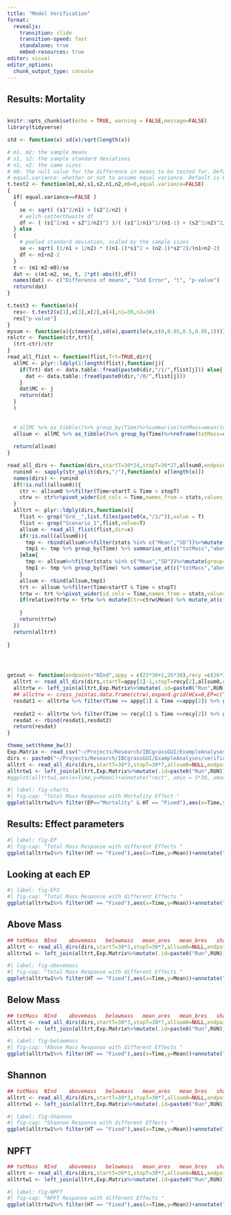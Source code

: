 ```yaml
---
title: "Model Verification"
format:
  revealjs:
    transition: slide
    transition-speed: fast
    standalone: true
    embed-resources: true
editor: visual
editor_options: 
  chunk_output_type: console
---
```


## Results: Mortality

```r

```

```r
knitr::opts_chunk$set(echo = TRUE, warning = FALSE,message=FALSE)
library(tidyverse)
```

```r
std <- function(x) sd(x)/sqrt(length(x))

# m1, m2: the sample means
# s1, s2: the sample standard deviations
# n1, n2: the same sizes
# m0: the null value for the difference in means to be tested for. Default is 0. 
# equal.variance: whether or not to assume equal variance. Default is FALSE. 
t.test2 <- function(m1,m2,s1,s2,n1,n2,m0=0,equal.variance=FALSE)
{
  if( equal.variance==FALSE ) 
  {
    se <- sqrt( (s1^2/n1) + (s2^2/n2) )
    # welch-satterthwaite df
    df <- ( (s1^2/n1 + s2^2/n2)^2 )/( (s1^2/n1)^2/(n1-1) + (s2^2/n2)^2/(n2-1) )
  } else
  {
    # pooled standard deviation, scaled by the sample sizes
    se <- sqrt( (1/n1 + 1/n2) * ((n1-1)*s1^2 + (n2-1)*s2^2)/(n1+n2-2) ) 
    df <- n1+n2-2
  }      
  t <- (m1-m2-m0)/se 
  dat <- c(m1-m2, se, t, 2*pt(-abs(t),df))    
  names(dat) <- c("Difference of means", "Std Error", "t", "p-value")
  return(dat) 
}

t.test3 <- function(x){
  res<- t.test2(x[1],x[3],x[2],x[4],n1=30,n2=30)
  res["p-value"]
}
mysum <- function(x){c(mean(x),sd(x),quantile(x,c(0,0.05,0.5,0.95,1)))}
relctr <- function(ctr,trt){
  (trt-ctr)/ctr
}
read_all_flist <- function(flist,Trt=TRUE,dir){
  allMC <- plyr::ldply(1:length(flist),function(j){
    if(Trt) dat <- data.table::fread(paste0(dir,"/1/",flist[j])) else{
      dat <- data.table::fread(paste0(dir,"/0/",flist[j]))
    }
    dat$MC <- j
    return(dat)
  }
  )
  
  
  # allMC %>% as_tibble()%>% group_by(Time)%>%summarise(totMass=mean(totMass))
  allsum <- allMC %>% as_tibble()%>% group_by(Time)%>%reframe(totMass=c(mean(totMass),sd(totMass),quantile(totMass,c(0,0.05,0.5,0.95,1))),stats=c("Mean","SD","Min.", "5th Per.", "Median" ,    "95th Per.", "Max." ),abovemass=mysum(abovemass),belowmass=mysum(belowmass),shannon=mysum(shannon),NInd=mysum(NInd),NPFT=mysum(NPFT))
  
  return(allsum)
}

read_all_dirs <- function(dirs,startT=30*24,stopT=30*27,allsum0,endpoint="totMass",relative=TRUE){
  runind <- sapply(str_split(dirs,"/"),function(x) x[length(x)])
  names(dirs) <- runind
  if(!is.null(allsum0)){
    ctr <- allsum0 %>%filter(Time>startT & Time < stopT)
    ctrw <- ctr%>%pivot_wider(id_cols = Time,names_from = stats,values_from = endpoint)
  }
  alltrt <- plyr::ldply(dirs,function(x){
    flist <- grep("Grd__",list.files(paste0(x,"/1/")),value = T)
    flist <- grep("Scenario_1",flist,value=T)
    allsum <- read_all_flist(flist,dir=x)
    if(!is.null(allsum0)){
      tmp <- rbind(allsum%>%filter(stats %in% c("Mean","SD"))%>%mutate(group="TRT"),allsum0%>%filter(stats %in% c("Mean","SD"))%>%mutate(group="CTR"))
      tmp1 <- tmp %>% group_by(Time) %>% summarise_at(c("totMass","abovemass","belowmass","shannon","NInd","NPFT"),~t.test3(.x))%>%mutate(stats="p-value") %>% relocate(stats,.after = totMass)
    }else{
      tmp <- allsum%>%filter(stats %in% c("Mean","SD"))%>%mutate(group="TRT")
      tmp1 <- tmp %>% group_by(Time) %>% summarise_at(c("totMass","abovemass","belowmass","shannon","NInd","NPFT"),~t.test3(.x))%>%mutate(stats="p-value") %>% relocate(stats,.after = totMass)
    }
    allsum <- rbind(allsum,tmp1)
    trt <- allsum %>%filter(Time>startT & Time < stopT)
    trtw <- trt %>%pivot_wider(id_cols = Time,names_from = stats,values_from = endpoint)
    if(relative)trtw <- trtw %>% mutate(Ctr=ctrw$Mean) %>% mutate_at(c("Mean","5th Per.", "95th Per."),~relctr(.x,ctr=Ctr)) else{
      
    }
    return(trtw)
  })
  return(alltrt)
  
}




getout <- function(endpoint="NInd",appy = c(25*30+1,26*30),recy =c(26*30+1,27*30),allsum0,dirs,Exp.Matrix){
  alltrt <- read_all_dirs(dirs,startT=appy[1]-1,stopT=recy[2],allsum0,endpoint=endpoint)
  alltrtw <- left_join(alltrt,Exp.Matrix%>%mutate(.id=paste0("Run",RUN)))
  ## allctrw <- cross_join(as.data.frame(ctrw),expand.grid(HCx=0,EP=c("Biomass","Mortality"),PCommunity="Calthion.txt"))
  resdat1 <- alltrtw %>% filter(Time >= appy[1] & Time <=appy[2]) %>% group_by(HCx,EP,PCommunity,HT) %>% summarise(meandiff=mean(Mean),maxdiff=min(Mean),pval=sum(`p-value`<0.01)) %>% pivot_longer(cols = c(meandiff,maxdiff),names_to = "Yearly average")%>%mutate(Year="Application")
  
  resdat2 <- alltrtw %>% filter(Time >= recy[1] & Time <=recy[2]) %>% group_by(HCx,EP,PCommunity,HT) %>% summarise(meandiff=mean(Mean),maxdiff=min(Mean),pval=sum(`p-value`<0.01)) %>% pivot_longer(cols = c(meandiff,maxdiff),names_to = "Yearly average")%>%mutate(Year="Recovery")
  resdat <- rbind(resdat1,resdat2)
  return(resdat)
}
```

```r
theme_set(theme_bw())
Exp.Matrix <- read_csv("~/Projects/Research/IBCgrassGUI/ExampleAnalyses/verification/Exp.Matrix.csv")
dirs <- paste0("~/Projects/Research/IBCgrassGUI/ExampleAnalyses/verification/Run",c(1:5,7:22))
alltrt <- read_all_dirs(dirs,startT=30*3,stopT=30*7,allsum0=NULL,endpoint="totMass",relative = FALSE)
alltrtw1 <- left_join(alltrt,Exp.Matrix%>%mutate(.id=paste0("Run",RUN)))
#ggplot(alltrtw1,aes(x=Time,y=Mean))+annotate("rect", xmin = 5*30, xmax = 6*30, ymin = -Inf, ymax = Inf,alpha = .1,fill = "blue")+geom_line(aes(x=Time,y=Mean,col=EP))+geom_point(aes(x=Time,y=Mean,col=EP))+geom_ribbon(aes(ymin=`5th Per.`,ymax=`95th Per.`,fill=factor(HCx)),alpha=0.1)+facet_grid(EP~HT)+ylab("Total Mass")
```

```r
#| label: fig-charts
#| fig-cap: "Total Mass Response with Mortality Effect "
ggplot(alltrtw1%>% filter(EP=="Mortality" & HT == "Fixed"),aes(x=Time,y=Mean))+annotate("rect", xmin = 5*30, xmax = 6*30, ymin = -Inf, ymax = Inf,alpha = .1,fill = "blue")+geom_line(aes(x=Time,y=Mean,col=factor(HCx)))+geom_point(aes(x=Time,y=Mean,col=factor(HCx)))+geom_ribbon(aes(ymin=`5th Per.`,ymax=`95th Per.`,fill=factor(HCx)),alpha=0.1)+facet_grid(HT~.)+ylab("Total Mass")+xlim(c(120,200))+ggtitle("Looking at Mortality Alone")+labs(color="Sensitivity Level",fill="Sensitivity Level")
```

## Results: Effect parameters

```r
#| label: fig-EP
#| fig-cap: "Total Mass Response with different Effects "
ggplot(alltrtw1%>% filter(HT == "Fixed"),aes(x=Time,y=Mean))+annotate("rect", xmin = 5*30, xmax = 6*30, ymin = -Inf, ymax = Inf,alpha = .1,fill = "blue")+geom_line(aes(x=Time,y=Mean,col=factor(EP)))+geom_point(aes(x=Time,y=Mean,col=factor(EP)))+geom_ribbon(aes(ymin=`5th Per.`,ymax=`95th Per.`,fill=factor(EP)),alpha=0.1)+facet_grid(HCx~.)+ylab("Total Mass")+xlim(c(120,200))+ggtitle("Sensitivity: 0.05 vs. 0.95")
```

## Looking at each EP

```r
#| label: fig-EP2
#| fig-cap: "Total Mass Response with different Effects "
ggplot(alltrtw1%>% filter(HT == "Fixed"),aes(x=Time,y=Mean))+annotate("rect", xmin = 5*30, xmax = 6*30, ymin = -Inf, ymax = Inf,alpha = .1,fill = "blue")+geom_line(aes(x=Time,y=Mean,col=factor(HCx)))+geom_point(aes(x=Time,y=Mean,col=factor(HCx)))+geom_ribbon(aes(ymin=`5th Per.`,ymax=`95th Per.`,fill=factor(HCx)),alpha=0.1)+facet_wrap(EP~.)+ylab("Total Mass")+xlim(c(120,200))+ggtitle("Sensitivity==0.05 vs. 0.95")+labs(color="Sensitivity Level",fill="Sensitivity Level")
```

## Above Mass

```r
## totMass	NInd	abovemass	belowmass	mean_ares	mean_bres	shannon	meanShannon	NPFT	meanNPFT	Cutted	NNonClonal	NClonal	mean_generation	mean_genet_size	NGenets
alltrt <- read_all_dirs(dirs,startT=30*3,stopT=30*7,allsum0=NULL,endpoint="abovemass",relative = FALSE)
alltrtw1 <- left_join(alltrt,Exp.Matrix%>%mutate(.id=paste0("Run",RUN)))
```

```r
#| label: fig-abovemass
#| fig-cap: "Total Mass Response with different Effects "
ggplot(alltrtw1%>% filter(HT == "Fixed"),aes(x=Time,y=Mean))+annotate("rect", xmin = 5*30, xmax = 6*30, ymin = -Inf, ymax = Inf,alpha = .1,fill = "blue")+geom_line(aes(x=Time,y=Mean,col=factor(HCx)))+geom_point(aes(x=Time,y=Mean,col=factor(HCx)))+geom_ribbon(aes(ymin=`5th Per.`,ymax=`95th Per.`,fill=factor(HCx)),alpha=0.1)+facet_wrap(EP~.)+ylab("Above Mass")+xlim(c(120,200))+ggtitle("Sensitivity==0.05 vs. 0.95")+labs(color="Sensitivity Level",fill="Sensitivity Level")
```

## Below Mass

```r
## totMass	NInd	abovemass	belowmass	mean_ares	mean_bres	shannon	meanShannon	NPFT	meanNPFT	Cutted	NNonClonal	NClonal	mean_generation	mean_genet_size	NGenets
alltrt <- read_all_dirs(dirs,startT=30*3,stopT=30*7,allsum0=NULL,endpoint="belowmass",relative = FALSE)
alltrtw1 <- left_join(alltrt,Exp.Matrix%>%mutate(.id=paste0("Run",RUN)))
```

```r
#| label: fig-belowmass
#| fig-cap: "Above Mass Response with different Effects "
ggplot(alltrtw1%>% filter(HT == "Fixed"),aes(x=Time,y=Mean))+annotate("rect", xmin = 5*30, xmax = 6*30, ymin = -Inf, ymax = Inf,alpha = .1,fill = "blue")+geom_line(aes(x=Time,y=Mean,col=factor(HCx)))+geom_point(aes(x=Time,y=Mean,col=factor(HCx)))+geom_ribbon(aes(ymin=`5th Per.`,ymax=`95th Per.`,fill=factor(HCx)),alpha=0.1)+facet_wrap(EP~.)+ylab("Below Mass")+xlim(c(120,200))+ggtitle("Sensitivity: 0.05 vs. 0.95")+labs(color="Sensitivity Level",fill="Sensitivity Level")
```

## Shannon

```r
## totMass	NInd	abovemass	belowmass	mean_ares	mean_bres	shannon	meanShannon	NPFT	meanNPFT	Cutted	NNonClonal	NClonal	mean_generation	mean_genet_size	NGenets
alltrt <- read_all_dirs(dirs,startT=30*3,stopT=30*7,allsum0=NULL,endpoint="shannon",relative = FALSE)
alltrtw1 <- left_join(alltrt,Exp.Matrix%>%mutate(.id=paste0("Run",RUN)))
```

```r
#| label: fig-Shannon
#| fig-cap: "Shannon Response with different Effects "
ggplot(alltrtw1%>% filter(HT == "Fixed"),aes(x=Time,y=Mean))+annotate("rect", xmin = 5*30, xmax = 6*30, ymin = -Inf, ymax = Inf,alpha = .1,fill = "blue")+geom_line(aes(x=Time,y=Mean,col=factor(HCx)))+geom_point(aes(x=Time,y=Mean,col=factor(HCx)))+geom_ribbon(aes(ymin=`5th Per.`,ymax=`95th Per.`,fill=factor(HCx)),alpha=0.1)+facet_wrap(EP~.)+ylab("Shannon")+xlim(c(120,200))+ggtitle("Sensitivity==0.05 vs. 0.95")+labs(color="Sensitivity Level",fill="Sensitivity Level")
```

## NPFT

```r
## totMass	NInd	abovemass	belowmass	mean_ares	mean_bres	shannon	meanShannon	NPFT	meanNPFT	Cutted	NNonClonal	NClonal	mean_generation	mean_genet_size	NGenets
alltrt <- read_all_dirs(dirs,startT=30*3,stopT=30*7,allsum0=NULL,endpoint="NPFT",relative = FALSE)
alltrtw1 <- left_join(alltrt,Exp.Matrix%>%mutate(.id=paste0("Run",RUN)))
```

```r
#| label: fig-NPFT
#| fig-cap: "NPFT Response with different Effects "
ggplot(alltrtw1%>% filter(HT == "Fixed"),aes(x=Time,y=Mean))+annotate("rect", xmin = 5*30, xmax = 6*30, ymin = -Inf, ymax = Inf,alpha = .1,fill = "blue")+geom_line(aes(x=Time,y=Mean,col=factor(HCx)))+geom_point(aes(x=Time,y=Mean,col=factor(HCx)))+geom_ribbon(aes(ymin=`5th Per.`,ymax=`95th Per.`,fill=factor(HCx)),alpha=0.1)+facet_wrap(EP~.)+ylab("NPFT")+xlim(c(120,200))+ggtitle("Sensitivity: 0.05 vs. 0.95")+labs(color="Sensitivity Level",fill="Sensitivity Level")
```
